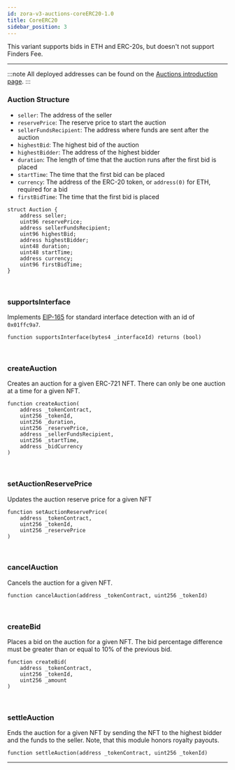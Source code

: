 ```yaml
---
id: zora-v3-auctions-coreERC20-1.0
title: CoreERC20
sidebar_position: 3
---
```

This variant supports bids in ETH and ERC-20s, but doesn't not support Finders Fee.

---

:::note
All deployed addresses can be found on the [Auctions introduction page](./zora-v3-auctions-latest#auctions-v10-addresses).
:::

### Auction Structure

- `seller`: The address of the seller
- `reservePrice`: The reserve price to start the auction
- `sellerFundsRecipient`: The address where funds are sent after the auction
- `highestBid`: The highest bid of the auction
- `highestBidder`: The address of the highest bidder
- `duration`: The length of time that the auction runs after the first bid is placed
- `startTime`: The time that the first bid can be placed
- `currency`: The address of the ERC-20 token, or `address(0)` for ETH, required for a bid
- `firstBidTime`: The time that the first bid is placed

```
struct Auction {
    address seller;
    uint96 reservePrice;
    address sellerFundsRecipient;
    uint96 highestBid;
    address highestBidder;
    uint48 duration;
    uint48 startTime;
    address currency;
    uint96 firstBidTime;
}
```

<br/>

### supportsInterface
Implements [EIP-165](https://eips.ethereum.org/EIPS/eip-165) for standard interface detection with an id of `0x01ffc9a7`.

```
function supportsInterface(bytes4 _interfaceId) returns (bool)
```

<br/>

### createAuction
Creates an auction for a given ERC-721 NFT. There can only be one auction at a time for a given NFT.

```
function createAuction(
    address _tokenContract,
    uint256 _tokenId,
    uint256 _duration,
    uint256 _reservePrice,
    address _sellerFundsRecipient,
    uint256 _startTime,
    address _bidCurrency
) 
```

<br/>


### setAuctionReservePrice
Updates the auction reserve price for a given NFT

```
function setAuctionReservePrice(
    address _tokenContract,
    uint256 _tokenId,
    uint256 _reservePrice
)
```

<br/>

### cancelAuction 
Cancels the auction for a given NFT.

```
function cancelAuction(address _tokenContract, uint256 _tokenId)
```

<br/>

### createBid
Places a bid on the auction for a given NFT. 
The bid percentage difference must be greater than or equal to 10% of the previous bid.

```
function createBid(
    address _tokenContract,
    uint256 _tokenId,
    uint256 _amount
)
```

<br/>

### settleAuction
Ends the auction for a given NFT by sending the NFT to the highest bidder and the funds to the seller. 
Note, that this module honors royalty payouts.
```
function settleAuction(address _tokenContract, uint256 _tokenId)
```



---